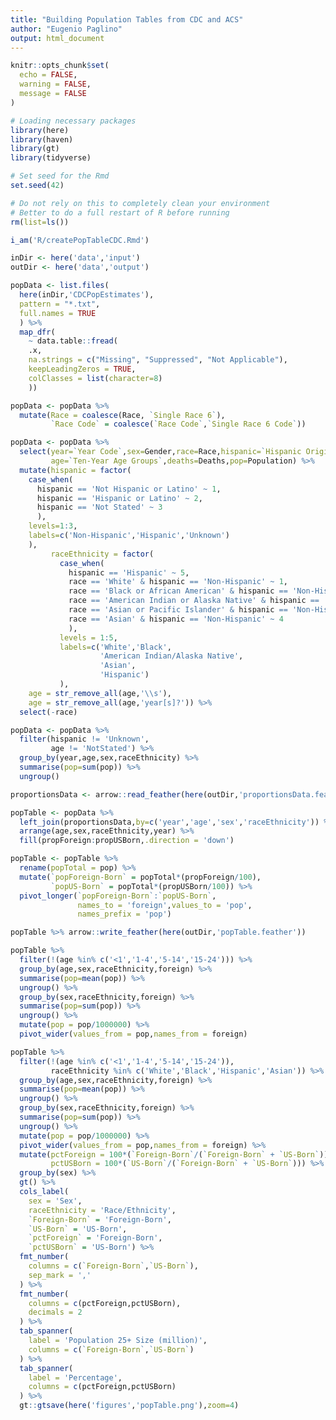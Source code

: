 ```yaml
---
title: "Building Population Tables from CDC and ACS"
author: "Eugenio Paglino"
output: html_document
---
```


```r
knitr::opts_chunk$set(
  echo = FALSE,
  warning = FALSE,
  message = FALSE
)
```

```r
# Loading necessary packages
library(here)
library(haven)
library(gt)
library(tidyverse)

# Set seed for the Rmd
set.seed(42)
```

```r
# Do not rely on this to completely clean your environment
# Better to do a full restart of R before running
rm(list=ls())

i_am('R/createPopTableCDC.Rmd')

inDir <- here('data','input')
outDir <- here('data','output')
```

```r
popData <- list.files(
  here(inDir,'CDCPopEstimates'),
  pattern = "*.txt",
  full.names = TRUE
  ) %>%
  map_dfr(
    ~ data.table::fread(
    .x,
    na.strings = c("Missing", "Suppressed", "Not Applicable"),
    keepLeadingZeros = TRUE,
    colClasses = list(character=8)
    ))

popData <- popData %>%
  mutate(Race = coalesce(Race, `Single Race 6`),
         `Race Code` = coalesce(`Race Code`,`Single Race 6 Code`))
```

```r
popData <- popData %>%
  select(year=`Year Code`,sex=Gender,race=Race,hispanic=`Hispanic Origin`,
         age=`Ten-Year Age Groups`,deaths=Deaths,pop=Population) %>%
  mutate(hispanic = factor(
    case_when(
      hispanic == 'Not Hispanic or Latino' ~ 1,
      hispanic == 'Hispanic or Latino' ~ 2,
      hispanic == 'Not Stated' ~ 3
      ),
    levels=1:3,
    labels=c('Non-Hispanic','Hispanic','Unknown')
    ),
         raceEthnicity = factor(
           case_when(
             hispanic == 'Hispanic' ~ 5,
             race == 'White' & hispanic == 'Non-Hispanic' ~ 1,
             race == 'Black or African American' & hispanic == 'Non-Hispanic' ~ 2,
             race == 'American Indian or Alaska Native' & hispanic == 'Non-Hispanic' ~ 3,
             race == 'Asian or Pacific Islander' & hispanic == 'Non-Hispanic' ~ 4,
             race == 'Asian' & hispanic == 'Non-Hispanic' ~ 4
             ),
           levels = 1:5,
           labels=c('White','Black',
                    'American Indian/Alaska Native',
                    'Asian',
                    'Hispanic')
           ),
    age = str_remove_all(age,'\\s'),
    age = str_remove_all(age,'year[s]?')) %>%
  select(-race)
```

```r
popData <- popData %>%
  filter(hispanic != 'Unknown',
         age != 'NotStated') %>%
  group_by(year,age,sex,raceEthnicity) %>%
  summarise(pop=sum(pop)) %>%
  ungroup()
```

```r
proportionsData <- arrow::read_feather(here(outDir,'proportionsData.feather'))
```

```r
popTable <- popData %>%
  left_join(proportionsData,by=c('year','age','sex','raceEthnicity')) %>%
  arrange(age,sex,raceEthnicity,year) %>%
  fill(propForeign:propUSBorn,.direction = 'down')
```

```r
popTable <- popTable %>%
  rename(popTotal = pop) %>%
  mutate(`popForeign-Born` = popTotal*(propForeign/100),
         `popUS-Born` = popTotal*(propUSBorn/100)) %>%
  pivot_longer(`popForeign-Born`:`popUS-Born`,
               names_to = 'foreign',values_to = 'pop',
               names_prefix = 'pop')
```

```r
popTable %>% arrow::write_feather(here(outDir,'popTable.feather'))
```

```r
popTable %>% 
  filter(!(age %in% c('<1','1-4','5-14','15-24'))) %>%
  group_by(age,sex,raceEthnicity,foreign) %>%
  summarise(pop=mean(pop)) %>%
  ungroup() %>%
  group_by(sex,raceEthnicity,foreign) %>%
  summarise(pop=sum(pop)) %>%
  ungroup() %>%
  mutate(pop = pop/1000000) %>%
  pivot_wider(values_from = pop,names_from = foreign)
```

```r
popTable %>% 
  filter(!(age %in% c('<1','1-4','5-14','15-24')),
         raceEthnicity %in% c('White','Black','Hispanic','Asian')) %>%
  group_by(age,sex,raceEthnicity,foreign) %>%
  summarise(pop=mean(pop)) %>%
  ungroup() %>%
  group_by(sex,raceEthnicity,foreign) %>%
  summarise(pop=sum(pop)) %>%
  ungroup() %>%
  mutate(pop = pop/1000000) %>%
  pivot_wider(values_from = pop,names_from = foreign) %>%
  mutate(pctForeign = 100*(`Foreign-Born`/(`Foreign-Born` + `US-Born`)),
         pctUSBorn = 100*(`US-Born`/(`Foreign-Born` + `US-Born`))) %>%
  group_by(sex) %>%
  gt() %>%
  cols_label(
    sex = 'Sex',
    raceEthnicity = 'Race/Ethnicity',
    `Foreign-Born` = 'Foreign-Born',
    `US-Born` = 'US-Born',
    `pctForeign` = 'Foreign-Born',
    `pctUSBorn` = 'US-Born') %>%
  fmt_number(
    columns = c(`Foreign-Born`,`US-Born`),
    sep_mark = ','
  ) %>%
  fmt_number(
    columns = c(pctForeign,pctUSBorn),
    decimals = 2
  ) %>%
  tab_spanner(
    label = 'Population 25+ Size (million)',
    columns = c(`Foreign-Born`,`US-Born`)
  ) %>%
  tab_spanner(
    label = 'Percentage',
    columns = c(pctForeign,pctUSBorn)
  ) %>%
  gt::gtsave(here('figures','popTable.png'),zoom=4)
```

